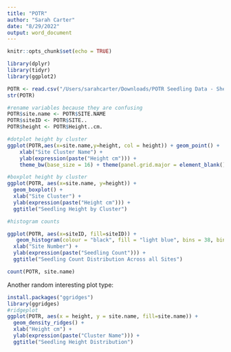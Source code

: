 ```yaml
---
title: "POTR"
author: "Sarah Carter"
date: "8/29/2022"
output: word_document
---
```


```r
knitr::opts_chunk$set(echo = TRUE)
```

```r
library(dplyr)
library(tidyr)
library(ggplot2)

POTR <- read.csv("/Users/sarahcarter/Downloads/POTR Seedling Data - Sheet1.csv")
str(POTR)

#rename variables because they are confusing 
POTR$site.name <- POTR$SITE.NAME
POTR$siteID <- POTR$SITE..
POTR$height <- POTR$Height..cm.

```



```r
#dotplot height by cluster
ggplot(POTR,aes(x=site.name,y=height, col = height)) + geom_point() + 
    xlab("Site Cluster Name") + 
    ylab(expression(paste("Height cm"))) +
    theme_bw(base_size = 16) + theme(panel.grid.major = element_blank(), panel.grid.minor = element_blank()) + ggtitle(" Seedling Height by Cluster")

```

```r
#boxplot height by cluster
ggplot(POTR, aes(x=site.name, y=height)) + 
  geom_boxplot() +
  xlab("Site Cluster") +
  ylab(expression(paste("Height cm"))) +
  ggtitle("Seedling Height by Cluster")

```

```r
#histogram counts

ggplot(POTR, aes(x=siteID, fill=siteID)) +
   geom_histogram(colour = "black", fill = "light blue", bins = 38, binwidth = 1) +
  xlab("Site Number") +
  ylab(expression(paste("Seedling Count"))) +
  ggtitle("Seedling Count Distribution Across all Sites")

count(POTR, site.name)
```

Another random interesting plot type:
```r
install.packages("ggridges")
library(ggridges)
#ridgeplot
ggplot(POTR, aes(x = height, y = site.name, fill=site.name)) +
  geom_density_ridges() +
  xlab("Height cm") +
  ylab(expression(paste("Cluster Name"))) +
  ggtitle("Seedling Height Distribution")
```


